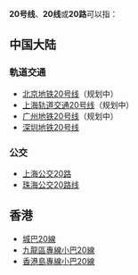 {{线路名消歧义}}
'''20号线'''、'''20线'''或'''20路'''可以指：
==中国大陆==
===軌道交通===
* [[北京地铁20号线|北京地铁20号线]]（规划中）
* [[上海轨道交通20号线|上海轨道交通20号线]]（规划中）
* [[广州地铁20号线|广州地铁20号线]]（规划中）
* [[深圳地铁20号线|深圳地铁20号线]]

===公交===
* [[上海公交20路|上海公交20路]]
* [[珠海公交20路线|珠海公交20路线]]

==香港==
* [[城巴20線|城巴20線]]
* [[九龍區專線小巴20線|九龍區專線小巴20線]]
* [[香港島專線小巴20線|香港島專線小巴20線]]

{{消歧義|cat=四字路線名消歧義}}